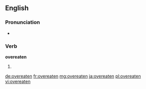 ==English==

===Pronunciation===
* {{IPA|/ˈovəɻitən/}}

===Verb===
'''overeaten'''

# {{past participle of|[[overeat]]}}

[[de:overeaten]]
[[fr:overeaten]]
[[mg:overeaten]]
[[ja:overeaten]]
[[pl:overeaten]]
[[vi:overeaten]]